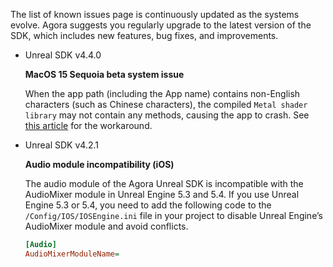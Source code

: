 <PlatformWrapper platform="unreal">

The list of known issues page is continuously updated as the systems evolve. Agora suggests you regularly upgrade to the
 latest version of the SDK, which includes new features, bug fixes, and improvements.

- Unreal SDK v4.4.0

    **MacOS 15 Sequoia beta system issue**

    When the app path (including the App name) contains non-English characters (such as Chinese characters), the compiled `Metal shader library` may not contain any methods, causing the app to crash. See [this article](../../help/other-issues/macos_15_beta) for the workaround.


- Unreal SDK v4.2.1

    **Audio module incompatibility (iOS)**

    The audio module of the Agora Unreal SDK is incompatible with the AudioMixer module in Unreal Engine 5.3 and 5.4. If you use Unreal Engine 5.3 or 5.4, you need to add the following code to the `/Config/IOS/IOSEngine.ini` file in your project to disable Unreal Engine’s AudioMixer module and avoid conflicts.

    ```ini
    [Audio]
    AudioMixerModuleName=
    ```

</PlatformWrapper>